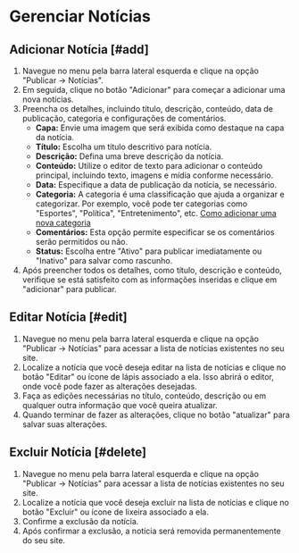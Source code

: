 # Gerenciar Notícias

## Adicionar Notícia [#add]
1. Navegue no menu pela barra lateral esquerda e clique na opção "Publicar -> Notícias".
2. Em seguida, clique no botão "Adicionar" para começar a adicionar uma nova notícias.
3. Preencha os detalhes, incluindo título, descrição, conteúdo, data de publicação, categoria e configurações de comentários.
    - **Capa:** Envie uma imagem que será exibida como destaque na capa da notícia.
    - **Título:** Escolha um título descritivo para notícia.
    - **Descrição:** Defina uma breve descrição da notícia.
    - **Conteúdo:** Utilize o editor de texto para adicionar o conteúdo principal, incluindo texto, imagens e mídia conforme necessário.
    - **Data:** Especifique a data de publicação da notícia, se necessário.
    - **Categoria:** A categoria é uma classificação que ajuda a organizar e categorizar. Por exemplo, você pode ter categorias como "Esportes", "Política", "Entretenimento", etc. [Como adicionar uma nova categoria](categories#add)
    - **Comentários:** Esta opção permite especificar se os comentários serão permitidos ou não.
    - **Status:** Escolha entre "Ativo" para publicar imediatamente ou "Inativo" para salvar como rascunho.
4. Após preencher todos os detalhes, como título, descrição e conteúdo, verifique se está satisfeito com as informações inseridas e clique em "adicionar" para publicar.

## Editar Notícia [#edit]
1. Navegue no menu pela barra lateral esquerda e clique na opção "Publicar -> Notícias" para acessar a lista de notícias existentes no seu site.
2. Localize a notícia que você deseja editar na lista de notícias e clique no botão "Editar" ou ícone de lápis associado a ela. Isso abrirá o editor, onde você pode fazer as alterações desejadas.
3. Faça as edições necessárias no título, conteúdo, descrição ou em qualquer outra informação que você queira atualizar.
4. Quando terminar de fazer as alterações, clique no botão "atualizar" para salvar suas alterações.

## Excluir Notícia [#delete]
1. Navegue no menu pela barra lateral esquerda e clique na opção "Publicar -> Notícias" para acessar a lista de notícias existentes no seu site.
2. Localize a notícia que você deseja excluir na lista de notícias e clique no botão "Excluir" ou ícone de lixeira associado a ela.
3. Confirme a exclusão da notícia.
4. Após confirmar a exclusão, a notícia será removida permanentemente do seu site.
